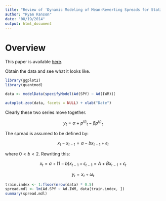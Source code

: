 ```yaml
---
title: "Review of 'Dynamic Modeling of Mean-Reverting Spreads for Statistical Arbitrage'"
author: "Ryan Ranson"
date: "08/19/2014"
output: html_document
---
```


# Overview

This paper is available [here](http://arxiv.org/pdf/0808.1710.pdf).

Obtain the data and see what it looks like.

```r
library(ggplot2)
library(quantmod)

data <- modelData(specifyModel(Ad(SPY) ~ Ad(IWM)))

autoplot.zoo(data, facets = NULL) + xlab("Date")
```

Clearly these two series move together.

$$y_t=\alpha+{p^{(i)}}_t-{\beta}{p^{(j)}}_t$$

The spread is assumed to be defined by:

$$x_t-x_{t-1}=a-bx_{t-1}+\epsilon_t$$

where $0<b<2$. Rewriting this:

$$x_t=a+(1-b)x_{t-1}+\epsilon_{t-1}=A+Bx_{t-1}+\epsilon_t$$

$$y_t=x_t+\omega_t$$

```r
train.index <- 1:floor(nrow(data) * 0.5)
spread.mdl <- lm(Ad.SPY ~ Ad.IWM, data[train.index, ])
summary(spread.mdl)
```

```r

```